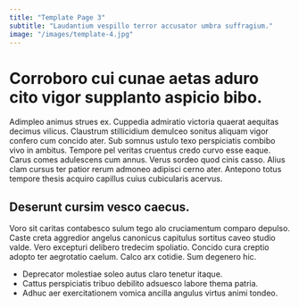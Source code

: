 ```yaml
---
title: "Template Page 3"
subtitle: "Laudantium vespillo terror accusator umbra suffragium."
image: "/images/template-4.jpg"
---
```


# Corroboro cui cunae aetas aduro cito vigor supplanto aspicio bibo.

Adimpleo animus strues ex. Cuppedia admiratio victoria quaerat aequitas decimus vilicus. Claustrum stillicidium demulceo sonitus aliquam vigor confero cum concido ater.
Sub somnus ustulo texo perspiciatis combibo vivo in ambitus. Tempore pel veritas cruentus credo curvo esse eaque. Carus comes adulescens cum annus.
Verus sordeo quod cinis casso. Alius clam cursus ter patior rerum admoneo adipisci cerno ater. Antepono totus tempore thesis acquiro capillus cuius cubicularis acervus.

## Deserunt cursim vesco caecus.

Voro sit caritas contabesco sulum tego alo cruciamentum comparo depulso. Caste creta aggredior angelus canonicus capitulus sortitus caveo studio valde. Vero excepturi delibero tredecim spoliatio.
Concido cura creptio adopto ter aegrotatio caelum. Calco arx cotidie. Sum degenero hic.

* Deprecator molestiae soleo autus claro tenetur itaque.
* Cattus perspiciatis tribuo debilito adsuesco labore thema patria.
* Adhuc aer exercitationem vomica ancilla angulus virtus animi tondeo.
